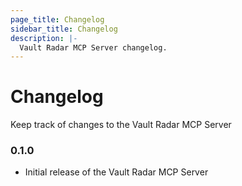 ```yaml
---
page_title: Changelog
sidebar_title: Changelog
description: |-
  Vault Radar MCP Server changelog.
---
```


# Changelog

Keep track of changes to the Vault Radar MCP Server

### 0.1.0
- Initial release of the Vault Radar MCP Server
